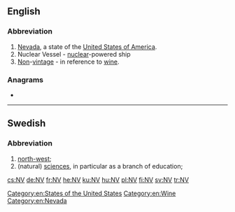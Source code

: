 {{also|N.V.|Nv|nV}}
==English==

===Abbreviation===
{{rfc-header|Abbreviation}}
{{head|en|abbreviation}}

# [[Nevada]], a state of the [[United States of America]].
# Nuclear Vessel - [[nuclear]]-powered ship
# [[non|Non]]-[[vintage]] - in reference to [[wine]].

===Anagrams===
* {{l|en|VN}}

[[Category:en:States of the United States]]
[[Category:en:Wine]]
[[Category:en:Nevada]]

----

==Swedish==

===Abbreviation===
{{rfc-header|Abbreviation}}
{{head|sv|abbreviation}}

# [[north-west]]; {{abbreviation of|nordväst|lang=sv}}
# (natural) [[sciences]], in particular as a branch of education; {{abbreviation of|naturvetenskap|lang=sv}}

[[cs:NV]]
[[de:NV]]
[[fr:NV]]
[[he:NV]]
[[ku:NV]]
[[hu:NV]]
[[pl:NV]]
[[fi:NV]]
[[sv:NV]]
[[tr:NV]]